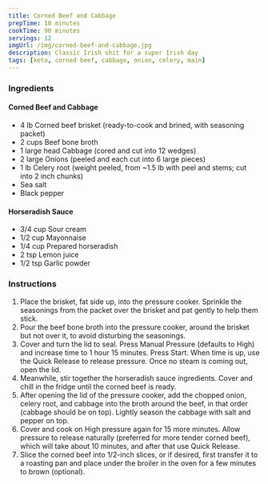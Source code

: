 ```yaml
---
title: Corned Beef and Cabbage
prepTime: 10 minutes
cookTime: 90 minutes
servings: 12
imgUrl: /img/corned-beef-and-cabbage.jpg
description: Classic Irish shit for a super Irish day
tags: [keto, corned beef, cabbage, onion, celery, main]
---
```


### Ingredients

#### Corned Beef and Cabbage

- 4 lb Corned beef brisket (ready-to-cook and brined, with seasoning packet)
- 2 cups Beef bone broth
- 1 large head Cabbage (cored and cut into 12 wedges)
- 2 large Onions (peeled and each cut into 6 large pieces)
- 1 lb Celery root (weight peeled, from ~1.5 lb with peel and stems; cut into 2 inch chunks)
- Sea salt
- Black pepper

#### Horseradish Sauce

- 3/4 cup Sour cream
- 1/2 cup Mayonnaise
- 1/4 cup Prepared horseradish
- 2 tsp Lemon juice
- 1/2 tsp Garlic powder

### Instructions

1. Place the brisket, fat side up, into the pressure cooker. Sprinkle the seasonings from the packet over the brisket and pat gently to help them stick.
1. Pour the beef bone broth into the pressure cooker, around the brisket but not over it, to avoid disturbing the seasonings.
1. Cover and turn the lid to seal. Press Manual Pressure (defaults to High) and increase time to 1 hour 15 minutes. Press Start. When time is up, use the Quick Release to release pressure. Once no steam is coming out, open the lid.
1. Meanwhile, stir together the horseradish sauce ingredients. Cover and chill in the fridge until the corned beef is ready.
1. After opening the lid of the pressure cooker, add the chopped onion, celery root, and cabbage into the broth around the beef, in that order (cabbage should be on top). Lightly season the cabbage with salt and pepper on top.
1. Cover and cook on High pressure again for 15 more minutes. Allow pressure to release naturally (preferred for more tender corned beef), which will take about 10 minutes, and after that use Quick Release.
1. Slice the corned beef into 1/2-inch slices, or if desired, first transfer it to a roasting pan and place under the broiler in the oven for a few minutes to brown (optional).
